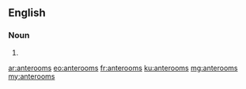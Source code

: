 ==English==

===Noun===
{{head|en|plural}}

# {{plural of|anteroom|lang=en|nocat=1}}

[[ar:anterooms]]
[[eo:anterooms]]
[[fr:anterooms]]
[[ku:anterooms]]
[[mg:anterooms]]
[[my:anterooms]]